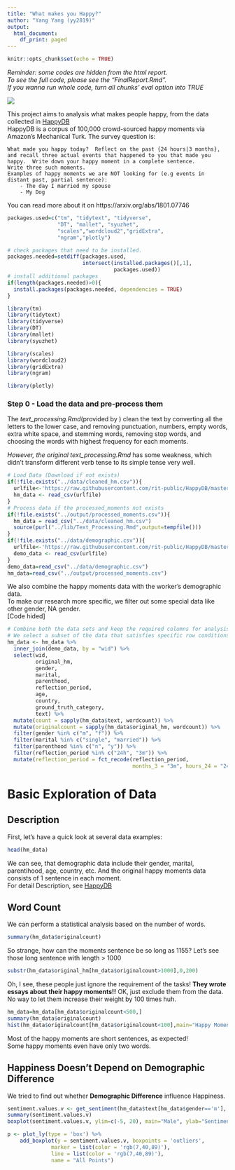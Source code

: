 ```yaml
---
title: "What makes you Happy?"
author: "Yang Yang (yy2819)"
output:
  html_document:
    df_print: paged
---
```


```r
knitr::opts_chunk$set(echo = TRUE)
```
*Reminder: some codes are hidden from the html report.  
To see the full code, please see the "FinalReport.Rmd".  
If you wanna run whole code, turn all chunks' eval option into TRUE*

![](../figs/emotion.png)

This project aims to analysis what makes people happy, from the data collected in [HappyDB](https://rit-public.github.io/HappyDB/)  
HappyDB is a corpus of 100,000 crowd-sourced happy moments via Amazon's Mechanical Turk.
The survey question is:
```
What made you happy today?  Reflect on the past {24 hours|3 months}, and recall three actual events that happened to you that made you happy.  Write down your happy moment in a complete sentence.
Write three such moments.
Examples of happy moments we are NOT looking for (e.g events in distant past, partial sentence):
    - The day I married my spouse
    - My Dog
```
You can read more about it on https://arxiv.org/abs/1801.07746


```r
packages.used=c("tm", "tidytext", "tidyverse", 
                "DT", "mallet", "syuzhet",
                "scales","wordcloud2","gridExtra",
                "ngram","plotly")

# check packages that need to be installed.
packages.needed=setdiff(packages.used, 
                        intersect(installed.packages()[,1], 
                                  packages.used))
# install additional packages
if(length(packages.needed)>0){
  install.packages(packages.needed, dependencies = TRUE)
}

library(tm)
library(tidytext)
library(tidyverse)
library(DT)
library(mallet)
library(syuzhet)

library(scales)
library(wordcloud2)
library(gridExtra)
library(ngram)

library(plotly)
```

### Step 0 - Load the data and pre-process them

The *text_processing.Rmd*(provided by ) clean the text by converting all the letters to the lower case, and removing punctuation, numbers, empty words, extra white space, and stemming words, removing stop words, and choosing the words with highest frequency for each moments.  

*However, the original text_processing.Rmd* has some weakness, which didn't transform different verb tense to its simple tense very well.
```r
# Load Data (Download if not exists)
if(!file.exists("../data/cleaned_hm.csv")){
  urlfile<-'https://raw.githubusercontent.com/rit-public/HappyDB/master/happydb/data/cleaned_hm.csv'
  hm_data <- read_csv(urlfile)
}
# Process data if the processed_moments not exists
if(!file.exists("../output/processed_moments.csv")){
  hm_data = read_csv("../data/cleaned_hm.csv")
  source(purl("../lib/Text_Processing.Rmd",output=tempfile()))
}
if(!file.exists("../data/demographic.csv")){
  urlfile<-'https://raw.githubusercontent.com/rit-public/HappyDB/master/happydb/data/demographic.csv'
  demo_data <- read_csv(urlfile)
}
demo_data=read_csv("../data/demographic.csv")
hm_data=read_csv("../output/processed_moments.csv")
```

We also combine the happy moments data with the worker's demographic data.  
To make our research more specific, we filter out some special data like other gender, NA gender.   
[Code hided]
```r
# Combine both the data sets and keep the required columns for analysis
# We select a subset of the data that satisfies specific row conditions.
hm_data <- hm_data %>%
  inner_join(demo_data, by = "wid") %>%
  select(wid,
         original_hm,
         gender, 
         marital, 
         parenthood,
         reflection_period,
         age, 
         country, 
         ground_truth_category, 
         text) %>%
  mutate(count = sapply(hm_data$text, wordcount)) %>%
  mutate(originalcount = sapply(hm_data$original_hm, wordcount)) %>%
  filter(gender %in% c("m", "f")) %>%
  filter(marital %in% c("single", "married")) %>%
  filter(parenthood %in% c("n", "y")) %>%
  filter(reflection_period %in% c("24h", "3m")) %>%
  mutate(reflection_period = fct_recode(reflection_period, 
                                        months_3 = "3m", hours_24 = "24h"))

```

# Basic Exploration of Data

## Description
First, let's have a quick look at several data examples:
```r
head(hm_data)
```
We can see, that demographic data include their gender, marital, parentihood, age, country, etc. And the original happy moments data consists of 1 sentence in each moment.  
For detail Description, see [HappyDB](https://rit-public.github.io/HappyDB/)  

## Word Count
We can perform a statistical analysis based on the number of words. 
```r
summary(hm_data$originalcount)
```
So strange, how can the moments sentence be so long as 1155? Let's see those long sentence with length > 1000
```r
substr(hm_data$original_hm[hm_data$originalcount>1000],0,200)
```
Oh, I see, these people just ignore the requirement of the tasks! **They wrote essays about their happy moments!!**
OK, just exclude them from the data. 
No way to let them increase their weight by 100 times huh.
```r
hm_data=hm_data[hm_data$originalcount<500,]
summary(hm_data$originalcount)
hist(hm_data$originalcount[hm_data$originalcount<100],main="Happy Moments' Sentence Length",xlab = "Length")
```

Most of the happy moments are short sentences, as expected!  
Some happy moments even have only two words.

## Happiness Doesn't Depend on Demographic Difference
We tried to find out whether **Demographic Difference** influence Happiness. 




```r

sentiment.values.v <- get_sentiment(hm_data$text[hm_data$gender=='m'], method="syuzhet")
summary(sentiment.values.v)
boxplot(sentiment.values.v, ylim=c(-5, 20), main="Male", ylab="Sentiment of Experiences")
```
```r
p <- plot_ly(type = 'box') %>%
    add_boxplot(y = sentiment.values.v, boxpoints = 'outliers',
              marker = list(color = 'rgb(7,40,89)'),
              line = list(color = 'rgb(7,40,89)'),
              name = "All Points")
```
